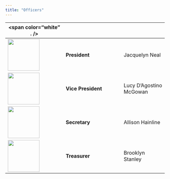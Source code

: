 ```yaml
---
title: "Officers"
---
```


<span color="white" . />   |               |     
------------- | ------------- | ----------
<img src ="http://www.vanderbilt.edu/biostatistics/graduate/manage/wp-content/uploads/Neal2-150x150.jpg" width="100px"/> | **President** | Jacquelyn Neal 
<img src="https://media.licdn.com/mpr/mpr/shrinknp_200_200/AAEAAQAAAAAAAAItAAAAJGEwZWZkMWVkLTU1YTAtNGVjMS04NWU0LWQ2Mjg2MjhlMWQ0ZA.jpg" width="100px"/> | **Vice President**| Lucy D'Agostino McGowan  
 <img src="http://www.vanderbilt.edu/biostatistics/graduate/manage/wp-content/uploads/Hainline-pic2-150x150.jpg" width="100px"/> | **Secretary**| Allison Hainline 
<img src="http://www.vanderbilt.edu/biostatistics/graduate/manage/wp-content/uploads/Stanley_Brooklyn1.jpg" width="100px"/>|**Treasurer** | Brooklyn Stanley 

